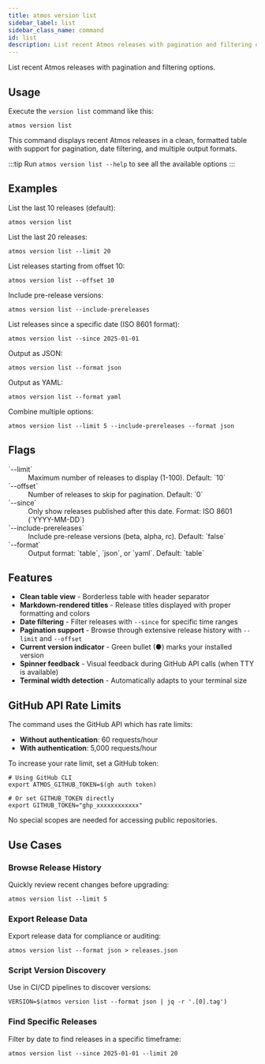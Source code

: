 ```yaml
---
title: atmos version list
sidebar_label: list
sidebar_class_name: command
id: list
description: List recent Atmos releases with pagination and filtering options
---
```


<Intro>
List recent Atmos releases with pagination and filtering options.
</Intro>

<Screengrab title="atmos version list --help" slug="atmos-version-list--help" />

## Usage

Execute the `version list` command like this:

```shell
atmos version list
```

This command displays recent Atmos releases in a clean, formatted table with support for pagination, date filtering, and multiple output formats.

:::tip
Run `atmos version list --help` to see all the available options
:::

## Examples

List the last 10 releases (default):

```shell
atmos version list
```

List the last 20 releases:

```shell
atmos version list --limit 20
```

List releases starting from offset 10:

```shell
atmos version list --offset 10
```

Include pre-release versions:

```shell
atmos version list --include-prereleases
```

List releases since a specific date (ISO 8601 format):

```shell
atmos version list --since 2025-01-01
```

Output as JSON:

```shell
atmos version list --format json
```

Output as YAML:

```shell
atmos version list --format yaml
```

Combine multiple options:

```shell
atmos version list --limit 5 --include-prereleases --format json
```

## Flags

<dl>
  <dt>`--limit`</dt>
  <dd>Maximum number of releases to display (1-100). Default: `10`</dd>

  <dt>`--offset`</dt>
  <dd>Number of releases to skip for pagination. Default: `0`</dd>

  <dt>`--since`</dt>
  <dd>Only show releases published after this date. Format: ISO 8601 (`YYYY-MM-DD`)</dd>

  <dt>`--include-prereleases`</dt>
  <dd>Include pre-release versions (beta, alpha, rc). Default: `false`</dd>

  <dt>`--format`</dt>
  <dd>Output format: `table`, `json`, or `yaml`. Default: `table`</dd>
</dl>

## Features

- **Clean table view** - Borderless table with header separator
- **Markdown-rendered titles** - Release titles displayed with proper formatting and colors
- **Date filtering** - Filter releases with `--since` for specific time ranges
- **Pagination support** - Browse through extensive release history with `--limit` and `--offset`
- **Current version indicator** - Green bullet (●) marks your installed version
- **Spinner feedback** - Visual feedback during GitHub API calls (when TTY is available)
- **Terminal width detection** - Automatically adapts to your terminal size

## GitHub API Rate Limits

The command uses the GitHub API which has rate limits:

- **Without authentication**: 60 requests/hour
- **With authentication**: 5,000 requests/hour

To increase your rate limit, set a GitHub token:

```shell
# Using GitHub CLI
export ATMOS_GITHUB_TOKEN=$(gh auth token)

# Or set GITHUB_TOKEN directly
export GITHUB_TOKEN="ghp_xxxxxxxxxxxx"
```

No special scopes are needed for accessing public repositories.

## Use Cases

### Browse Release History

Quickly review recent changes before upgrading:

```shell
atmos version list --limit 5
```

### Export Release Data

Export release data for compliance or auditing:

```shell
atmos version list --format json > releases.json
```

### Script Version Discovery

Use in CI/CD pipelines to discover versions:

```shell
VERSION=$(atmos version list --format json | jq -r '.[0].tag')
```

### Find Specific Releases

Filter by date to find releases in a specific timeframe:

```shell
atmos version list --since 2025-01-01 --limit 20
```
